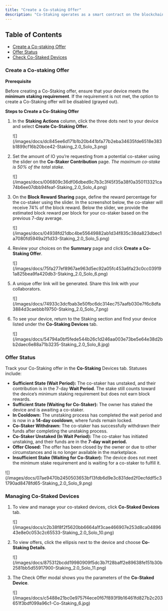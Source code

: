 ```yaml
---
title: "Create a Co-staking Offer"
description: "Co-Staking operates as a smart contract on the blockchain, allowing device owners to invite co-stakers to contribute to their stake in exchange for a share of block rewards."
---
```


## Table of Contents

- [Create a Co-staking Offer](/docs/create-a-co-staking-offer#create-a-co-staking-offer)
- [Offer Status](/docs/create-a-co-staking-offer#offer-status)
- [Check Co-Staked Devices](/docs/create-a-co-staking-offer#check-co-staked-devices)

### Create a Co-staking Offer

**Prerequisite**

Before creating a Co-Staking offer, ensure that your device meets the **minimum staking requirement**. If the requirement is not met, the option to create a Co-Staking offer will be disabled (grayed out).

**Steps to Create a Co-Staking Offer**

1. In the **Staking Actions** column, click the three dots next to your device and select **Create Co-Staking Offer.**

   <Frame>
   ![](/images/docs/dc845ee6d171b1b20b441bfa77b2eba34635fde6518e383b1899cf16b20bce42-Staking_2.0_Solo_3.png)
   </Frame>

2. Set the amount of IO you’re requesting from a potential co-staker using the slider on the **Co-Staker Contribution** page. *The maximum co-stake is 50% of the total stake.*

   <Frame>
   ![](/images/docs/006809c36df06dbed9c7b3c3f45f35a38f0a350113321ca74b6ee07dbb94feaf-Staking_2.0_Solo_4.png)
   </Frame>

3. On the **Block Reward Sharing** page, define the reward percentage for the co-staker using the slider. In the screenshot below, the co-staker will receive 74% of the block reward. Below the slider, we provide the estimated block reward per block for your co-staker based on the previous 7-day average.

   <Frame>
   ![](/images/docs/04938fd21dbc4be55649882ab1d34f835c38da823dbec1a7080fd5949a2f1d33-Staking_2.0_Solo_5.png)
   </Frame>

4. Review your choices on the **Summary** page and click **Create a Co-Staking Offer**.

   <Frame>
   ![](/images/docs/75fa277ef8967ae963d5ec92a05fc453a6fa23c0cc039191a825bea9fa420db3-Staking_2.0_Solo_6.png)
   </Frame>

5. A unique offer link will be generated. Share this link with your collaborators.

   <Frame>
   ![](/images/docs/74933c3dcfbab3e50fbc6dc314ec757aafb030e7f6c8dfa3884d3caebbb19750-Staking_2.0_Solo_7.png)
   </Frame>

6. To see your device, return to the Staking section and find your device listed under the **Co-Staking Devices** tab.

   <Frame>
   ![](/images/docs/54794a0bf5fede544b26c1d246aa003e73be5e64e38d2bb2daec6e88a71b3235-Staking_2.0_Solo_8.jpg)
   </Frame>

### Offer Status

Track your Co-Staking offer in the **Co-Staking** Devices tab. Statuses include:

* **Sufficient State (Wait Period):** The co-staker has unstaked, and their contribution is in the 7-day **Wait Period**. The stake still counts toward the device’s minimum staking requirement but does not earn block rewards.
* **Sufficient State (Waiting for Co-Staker):** The owner has staked the device and is awaiting a co-staker.
* **In Cooldown:** The unstaking process has completed the wait period and is now in a **14-day cooldown**, where funds remain locked.
* **Co-Staker Withdrawn:** The co-staker has successfully withdrawn their funds after completing the unstaking process.
* **Co-Staker Unstaked (In Wait Period):** The co-staker has initiated unstaking, and their funds are in the **7-day wait period.**
* **Offer Closed:** The offer has been closed by the owner or due to other circumstances and is no longer available in the marketplace.
* **Insufficient Stake (Waiting for Co-Staker):** The device does not meet the minimum stake requirement and is waiting for a co-staker to fulfill it.

<Frame>
![](/images/docs/07ae9470b2450503653bf13fdb6d9e3c831ded2f0ecfddf5c31790ad8478fd65-Staking_2.0_Solo_9.png)
</Frame>

### Managing Co-Staked Devices

1. To view and manage your co-staked devices, click **Co-Staked Devices** tab.

   <Frame>
   ![](/images/docs/c2b38f8f2f5620bb6664a1f3cae466907e253d8ca0489643e8e0c053c2c65533-Staking_2.0_Solo_10.png)
   </Frame>

2. To view offers, click the ellipsis next to the device and choose **Co-Staking Details**.

   <Frame>
   ![](/images/docs/875312bcdd19980909f5dc3b7f28baff2e89638fe151b30b2581bb5d55917900-Staking_2.0_Solo_11.png)
   </Frame>

3. The Check Offer modal shows you the parameters of the **Co-Staked Device**.

   <Frame>
   ![](/images/docs/c5488e21bc0e9757f4ece0f67f893f9b16461fd827b2c203651f3bdf099a96c1-Co-Staking_6.jpg)
   </Frame>

